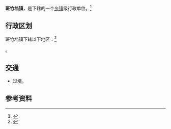 {{中国乡级行政区|42/10/22/112/000}}

'''斑竹垱镇'''，是{{PRC admin/fullname|42/10/22/112/000|3}}下辖的一个[[乡镇|乡镇]]级行政单位。<ref>{{PRC admin/ref sgc|{{PRC admin/parent|42/10/22/112/000}}}}</ref>

== 行政区划 ==

斑竹垱镇下辖以下地区：<ref>{{PRC admin/ref sgc|42/10/22/112/000}}</ref>

{{PRC admin/children|42/10/22/112/000}}。

== 交通 ==
* {{中国国道名|351}}过境。

== 参考资料 ==
{{reflist}}

{{PRC admin/navcat|42/10/22/112/000}}